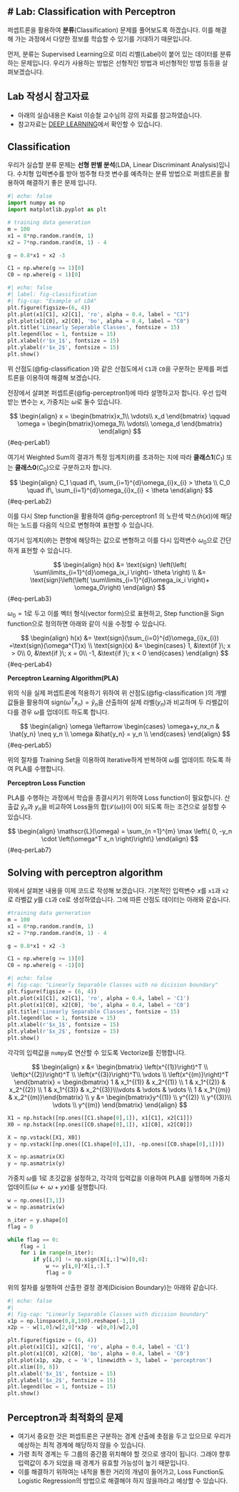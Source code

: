 # Lab: Classification with Perceptron
---

퍼셉트론을 활용하여 **분류**(Classification) 문제를 풀어보도록 하겠습니다. 이를 해결해 가는 과정에서 다양한 정보를 학습할 수 있기를 기대하기 때문입니다.

먼저, 분류는 Supervised Learning으로 미리 리벨(Label)이 붙어 있는 데이터를 분류하는 문제입니다. 우리가 사용하는 방법은 선형적인 방법과 비선형적인 방법 등등을 살펴보겠습니다.

::: {.callout-tip}
## Lab 작성시 참고자료
-   아래의 실습내용은 Kaist 이승철 교수님의 강의 자료를 참고하였습니다.
-   참고자료는 [DEEP LEARNING](https://iai.postech.ac.kr/teaching/deep-learning)에서 확인할 수 있습니다.
:::

## Classification

우리가 실습할 분류 문제는 **선형 판별 분석**(LDA, Linear Discriminant Analysis)입니다. 수치형 입력변수를 받아 범주형 타겟 변수를 예측하는 분류 방법으로 퍼셈트론을 활용하여 해결하기 좋은 문제 입니다.

``` python
#| echo: false
import numpy as np
import matplotlib.pyplot as plt

# training data generation
m = 100
x1 = 8*np.random.rand(m, 1)
x2 = 7*np.random.rand(m, 1) - 4

g = 0.8*x1 + x2 -3

C1 = np.where(g >= 1)[0]
C0 = np.where(g < 1)[0]
```

```python
#| echo: false
#| label: fig-classification
#| fig-cap: "Example of LDA"
plt.figure(figsize=(6, 4))
plt.plot(x1[C1], x2[C1], 'ro', alpha = 0.4, label = "C1")
plt.plot(x1[C0], x2[C0], 'bo', alpha = 0.4, label = "C0")
plt.title('Linearly Seperable Classes', fontsize = 15)
plt.legend(loc = 1, fontsize = 15)
plt.xlabel(r'$x_1$', fontsize = 15)
plt.ylabel(r'$x_2$', fontsize = 15)
plt.show()
```

위 산점도(@fig-classification )와 같은 산점도에서 `C1`과 `C0`을 구분하는 문제를 퍼셉트론을 이용하여 해결해 보겠습니다.

전장에서 살펴본 퍼셉트론(@fig-perceptron1)에 따라 설명하고자 합니다. 우선 입력받는 변수는 $x$, 가중치는 $\omega$로 둘수 있습니다.

$$ 
\begin{align}
x = \begin{bmatrix}x_1\\ \vdots\\ x_d \end{bmatrix} \qquad
\omega = \begin{bmatrix}\omega_1\\ \vdots\\ \omega_d \end{bmatrix}
\end{align} 
$$ {#eq-perLab1}

여기서 Weighted Sum의 결과가 특정 임계치($\theta$)를 초과하는 지에 따라 **클래스1**($C_1$) 또는 **클래스0**($C_0$)으로 구분하고자 합니다.

$$ 
\begin{align}
C_1 \quad if\, \sum_{i=1}^{d}\omega_{i}x_{i} > \theta \\
C_0 \quad if\, \sum_{i=1}^{d}\omega_{i}x_{i} < \theta
\end{align} 
$$ {#eq-perLab2}


이를 다시 Step function을 활용하여 @fig-perceptron1 의 노란색 박스($h(x)$)에 해당하는 노드를 다음의 식으로 변형하여 표현할 수 있습니다.

여기서 임계치($\theta$)는 편향에 해당하는 값으로 변형하고 이를 다시 입력변수 $\omega_0$으로 간단하게 표현할 수 있습니다.

$$ 
\begin{align}
h(x) &= \text{sign} \left(\left( \sum\limits_{i=1}^{d}\omega_ix_i \right)- \theta \right) \\
&= \text{sign}\left(\left( \sum\limits_{i=1}^{d}\omega_ix_i \right)+ \omega_0\right)
\end{align} 
$$ {#eq-perLab3}

$\omega_0=1$로 두고 이를 벡터 형식(vector form)으로 표현하고, Step function을 Sign function으로 정의하면 아래와 같이 식을 수정할 수 있습니다.

$$ 
\begin{align}
h(x) &= \text{sign}(\sum_{i=0}^{d}\omega_{i}x_{i}) 
=\text{sign}(\omega^{T}x) \\
\text{sign}(x) &= \begin{cases}
1, &\text{if }\; x > 0\\
0, &\text{if }\; x = 0\\
-1, &\text{if }\; x < 0
\end{cases}
\end{align} 
$$ {#eq-perLab4}

**Perceptron Learning Algorithm(PLA)**

위의 식을 실제 퍼셉트론에 적용하기 위하여 위 산점도(@fig-classification )의 개별 값들을 활용하여 $\text{sign}(\omega^Tx_n) = \hat{y}_n$을 산출하여 실제 라벨($y_n$)과 비교하며 두 라벨값이 다를 경우 $\omega$를 업데이트 하도록 합니다.

$$
\begin{align}
\omega \leftarrow 
\begin{cases}
\omega+y_nx_n & \hat{y_n} \neq y_n \\
\omega &\hat{y_n} = y_n \\
\end{cases}
\end{align}
$$  {#eq-perLab5}

위의 절차를 Training Set을 이용하여 Iterative하게 반복하여 $\omega$를 업데이트 하도록 하여 PLA를 수행합니다.

**Perceptron Loss Function**

PLA를 수행하는 과정에서 학습을 종결시키기 위하여 Loss function이 필요합니다. 산출값 $\hat{y}_n$과 $y_n$을 비교하여 Loss들의 합($\mathscr{L}(\omega)$)이 0이 되도록 하는 조건으로 설정할 수 있습니다.

$$
\begin{align}
\mathscr{L}(\omega) = \sum_{n =1}^{m} \max \left\{ 0, -y_n \cdot \left(\omega^T x_n \right)\right\}
\end{align}
$$  {#eq-perLab7}


## Solving with perceptron algorithm

위에서 살펴본 내용을 이제 코드로 작성해 보겠습니다. 기본적인 입력변수 $x$를 `x1`과 `x2`로 라벨값 $y$를 `C1`과 `C0`로 생성하였습니다. 그에 따른 산점도 데이터는 아래와 같습니다.

``` python
#training data gerneration
m = 100
x1 = 8*np.random.rand(m, 1)
x2 = 7*np.random.rand(m, 1) - 4

g = 0.8*x1 + x2 -3

C1 = np.where(g >= 1)[0]
C0 = np.where(g < -1)[0]
```

``` python
#| echo: false
#| fig-cap: "Linearly Separable Classes with no dicision boundary"
plt.figure(figsize = (6, 4))
plt.plot(x1[C1], x2[C1], 'ro', alpha = 0.4, label = 'C1')
plt.plot(x1[C0], x2[C0], 'bo', alpha = 0.4, label = 'C0')
plt.title('Linearly Separable Classes', fontsize = 15)
plt.legend(loc = 1, fontsize = 15)
plt.xlabel(r'$x_1$', fontsize = 15)
plt.ylabel(r'$x_2$', fontsize = 15)
plt.show()
```

각각의 입력값을 `numpy`로 연산할 수 있도록 Vectorize를 진행합니다.

$$
\begin{align}
x &= \begin{bmatrix} \left(x^{(1)}\right)^T \\ \left(x^{(2)}\right)^T \\ \left(x^{(3)}\right)^T\\ \vdots \\ \left(x^{(m)}\right)^T \end{bmatrix} = \begin{bmatrix} 1 & x_1^{(1)} & x_2^{(1)} \\ 1 & x_1^{(2)} & x_2^{(2)} \\ 1 & x_1^{(3)} & x_2^{(3)}\\\vdots & \vdots & \vdots \\ 1 & x_1^{(m)} & x_2^{(m)}\end{bmatrix} \\
y &= \begin{bmatrix}y^{(1)} \\ y^{(2)} \\ y^{(3)}\\ \vdots \\ y^{(m)} \end{bmatrix}
\end{align}
$$

```python
X1 = np.hstack([np.ones([C1.shape[0],1]), x1[C1], x2[C1]])
X0 = np.hstack([np.ones([C0.shape[0],1]), x1[C0], x2[C0]])

X = np.vstack([X1, X0])
y = np.vstack([np.ones([C1.shape[0],1]), -np.ones([C0.shape[0],1])])

X = np.asmatrix(X)
y = np.asmatrix(y)
```

가중치 $\omega$를 1로 초깃값을 설정하고, 각각의 입력값을 이용하여 PLA를 실행하며 가중치 업데이트($\omega \leftarrow \omega + yx$)를 실행합니다.

``` python
w = np.ones([3,1])
w = np.asmatrix(w)

n_iter = y.shape[0]
flag = 0

while flag == 0:
    flag = 1
    for i in range(n_iter):
        if y[i,0] != np.sign(X[i,:]*w)[0,0]:
            w += y[i,0]*X[i,:].T
            flag = 0
```

위의 절차를 실행하여 산출한 결정 경계(Dicision Boundary)는 아래와 같습니다. 

``` python
#| echo: false
#| 
#| fig-cap: "Linearly Separable Classes with dicision boundary"
x1p = np.linspace(0,8,100).reshape(-1,1)
x2p = - w[1,0]/w[2,0]*x1p - w[0,0]/w[2,0]

plt.figure(figsize = (6, 4))
plt.plot(x1[C1], x2[C1], 'ro', alpha = 0.4, label = 'C1')
plt.plot(x1[C0], x2[C0], 'bo', alpha = 0.4, label = 'C0')
plt.plot(x1p, x2p, c = 'k', linewidth = 3, label = 'perceptron')
plt.xlim([0, 8])
plt.xlabel('$x_1$', fontsize = 15)
plt.ylabel('$x_2$', fontsize = 15)
plt.legend(loc = 1, fontsize = 15)
plt.show()
```

::: {.callout-warning}
## Perceptron과 최적화의 문제
-   여기서 중요한 것은 퍼셉트론은 구분하는 경계 산출에 촛점을 두고 있으므로 우리가 예상하는 최적 경계에 해당하지 않을 수 있습니다.
-   가령 최적 경계는 두 그룹의 중간쯤 위치해야 할 것으로 생각이 됩니다. 그래야 향후 입력값이 추가 되었을 때 경계가 유효할 가능성이 높기 때문입니다.
-   이를 해결하기 위하여는 내적을 통한 거리의 개념이 들어가고, Loss Function도 Logistic Regression의 방법으로 해결해야 하지 않을까라고 예상할 수 있습니다.
:::